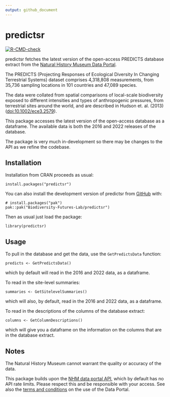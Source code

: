 ```yaml
---
output: github_document
---
```


# predictsr

[![R-CMD-check](https://github.com/Biodiversity-Futures-Lab/predictsr/actions/workflows/R-CMD-check.yaml/badge.svg)](https://github.com/Biodiversity-Futures-Lab/predictsr/actions/workflows/R-CMD-check.yaml)

predictsr fetches the latest version of the open-access PREDICTS database extract from the [Natural History Museum Data Portal](https://data.nhm.ac.uk/dataset/the-2016-release-of-the-predicts-database-v1-1).

The PREDICTS (Projecting Responses of Ecological Diversity In Changing Terrestrial Systems) dataset comprises 4,318,808 measurements, from 35,736 sampling locations in 101 countries and 47,089 species.

The data were collated from spatial comparisons of local-scale biodiversity exposed to different intensities and types of anthropogenic pressures, from terrestrial sites around the world, and are described in Hudson et. al. (2013) (<doi:10.1002/ece3.2579>).

This package accesses the latest version of the open-access database as a dataframe. The available data is both the 2016 and 2022 releases of the database.

The package is very much in-development so there may be changes to the API as we refine the codebase.

## Installation

Installation from CRAN proceeds as usual:

```
install.packages("predictsr")
```

You can also install the development version of predictsr from [GitHub](https://github.com/) with:

```
# install.packages("pak")
pak::pak("Biodiversity-Futures-Lab/predictsr")
```

Then as usual just load the package:

```
library(predictsr)
```

## Usage

To pull in the database and get the data, use the `GetPredictsData` function:

```
predicts <- GetPredictsData()
```

which by default will read in the 2016 and 2022 data, as a dataframe.

To read in the site-level summaries:

```
summaries <- GetSitelevelSummaries()
```

which will also, by default, read in the 2016 and 2022 data, as a dataframe.

To read in the descriptions of the columns of the database extract:

```
columns <- GetColumnDescriptions()
```

which will give you a dataframe on the information on the columns that are in the database extract.

## Notes

The Natural History Museum cannot warrant the quality or accuracy of the data.

This package builds upon the [NHM data portal API](https://data.nhm.ac.uk/about/download), which by default has no API rate limits. Please respect this and be responsible with your access. See also the [terms and conditions](https://data.nhm.ac.uk/terms-conditions) on the use of the Data Portal.
